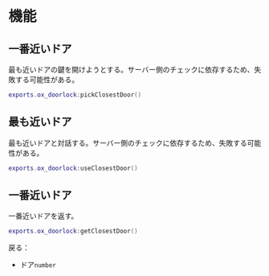 # 機能

## 一番近いドア

最も近いドアの鍵を開けようとする。サーバー側のチェックに依存するため、失敗する可能性がある。

```lua
exports.ox_doorlock:pickClosestDoor()
```

## 最も近いドア

最も近いドアと対話する。サーバー側のチェックに依存するため、失敗する可能性がある。

```lua
exports.ox_doorlock:useClosestDoor()
```

## 一番近いドア

一番近いドアを返す。

```lua
exports.ox_doorlock:getClosestDoor()
```

戻る：

* ドア`number`
